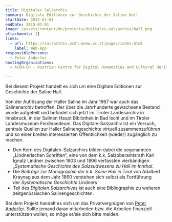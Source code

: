 ```yaml
---
title: Digitales Salzarchiv
summary: Digitale Editionen zur Geschichte der Saline Hall
startDate: 2015-01-01
endDate: 2015-01-01
image: /assets/content/de/projects/digitales-salzarchiv/hall.png
attachments: []
links:
  - url: https://salzarchiv.acdh.oeaw.ac.at/pages/index.html
    label: Web-App
responsiblePersons:
  - Peter Andorfer
hostingOrganizations:
  - ACDH-CH - Austrian Centre for Digital Humanities and Cultural Heritage

---
```

Bei diesem Projekt handelt es sich um eine Digitale Editionen zur Geschichte der Saline Hall.

Von der Auflösung der Haller Saline im Jahr 1967 war auch das Salinenarchiv betroffen. Der über die Jahrhunderte gewachsene Bestand wurde aufgeteilt und befindet sich jetzt im Tiroler Landesarchiv in Innsbruck, in der Salinen Haupt Bibliothek in Bad Ischl und im Tiroler Landesmuseum Ferdinandeum. Das Digitale-Salzarchiv ist ein Versuch, zentrale Quellen zur Haller Salinengeschichte virtuell zusammenzuführen und so einer breiten interessierten Öffentlichkeit (wieder) zugänglich zu machen.

*   Den Kern des Digitalen-Salzarchivs bilden dabei die sogenannten „Lindnerischen Schriften“, eine von dem k.k. Salzoberamtsrath Karl Ignatz Lindner zwischen 1803 und 1806 verfassten vierbändigen „_Systematische Geschichte des Salzsudwesens zu Hall im Innthal_.
*   Die _Beiträge zur Monographie der k.k. Saine Hall in Tirol_ von Adalbert Kraynag aus dem Jahr 1860 verstehen sich selbst als Fortführung der _Systematische Geschichte_ Lindners
*   Teil des _Digitalen Salzarchives_ ist auch eine Bibliographie zu weiteren zeitgenössischen Salinengeschichten.

Bei dem Projekt handelt es sich um das Privatvergnügen von [Peter Andorfer](http://www.oeaw.ac.at/acdh/en/andorfer). Sollte jemand daran mitarbeiten bzw. die Arbeiten finanziell unterstützen wollen, so möge er/sie sich bitte melden.